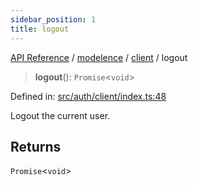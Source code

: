 ```yaml
---
sidebar_position: 1
title: logout
---
```


[API Reference](/api-reference/modelence/client/functions/../../../index) / [modelence](/api-reference/modelence/client/functions/../../index) / [client](/api-reference/modelence/client/functions/../index) / logout

> **logout**(): `Promise`\<`void`\>

Defined in: [src/auth/client/index.ts:48](https://github.com/modelence/modelence/blob/2f1df56b3cc9110e2382a3eeaeda390e4768d689/packages/modelence/src/auth/client/index.ts#L48)

Logout the current user.

## Returns

`Promise`\<`void`\>
